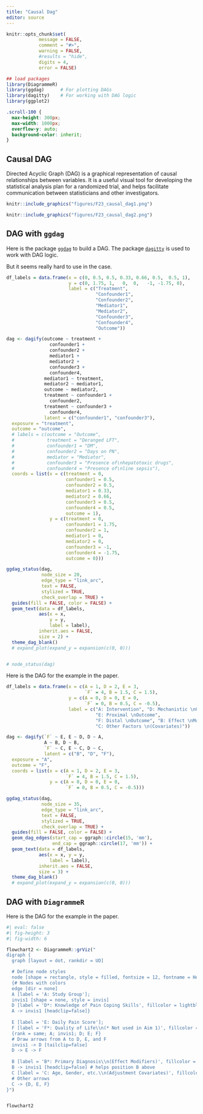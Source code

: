 ```yaml
---
title: "Causal Dag"
editor: source
---
```


```r
knitr::opts_chunk$set(
            message = FALSE,
            comment = "#>",
            warning = FALSE,
            #results = "hide",
            digits = 4,
            error = FALSE)

## load packages
library(DiagrammeR)
library(ggdag)      # For plotting DAGs
library(dagitty)    # For working with DAG logic
library(ggplot2)
```

```css
.scroll-100 {
  max-height: 300px;
  max-width: 1000px;
  overflow-y: auto;
  background-color: inherit;
}
```


## Causal DAG {#sec-causal_dag}

Directed Acyclic Graph (DAG) is a graphical representation of causal relationships between variables. It is a useful visual tool for developing the statistical analysis plan for a randomized trial, and helps facilitate communication between statisticians and other investigators.

<!-- May be helpful to include a DAG or other graph/diagram that describes the way the variables of interest are presumed to relate -->


```r
knitr::include_graphics("figures/F23_causal_dag1.png")
```


```r
knitr::include_graphics("figures/F23_causal_dag2.png")
```

## DAG with `ggdag` {#sec-ggdag}

Here is the package [`ggdag`](https://r-causal.github.io/ggdag/) to build a DAG. The package [`dagitty`](https://dagitty.net/) is used to work with DAG logic.

But it seems really hard to use in the case. 


```r
df_labels = data.frame(x = c(0, 0.5, 0.5, 0.33, 0.66, 0.5,  0.5, 1),
                       y = c(0, 1.75, 1,   0,  0,   -1, -1.75, 0),
                       label = c("Treatment", 
                                 "Confounder1",
                                 "Confounder2", 
                                 "Mediator1",
                                 "Mediator2",
                                 "Confounder3",
                                 "Confounder4",
                                 "Outcome"))

dag <- dagify(outcome ~ treatment + 
                confounder1 + 
                confounder2 + 
                mediator1 +
                mediator2 +
                confounder3 + 
                confounder4,
              mediator1 ~ treatment,
              mediator2 ~ mediator1,
              outcome ~ mediator2,
              treatment ~ confounder1 + 
                confounder2,
              treatment ~ confounder3 + 
                confounder4,
              latent = c("confounder1", "confounder3"),
  exposure = "treatment",
  outcome = "outcome",
  # labels = c(outcome = "Outcome", 
  #            treatment = "Deranged LFT", 
  #            confounder1 = "DM", 
  #            confounder2 = "Days on PN", 
  #            mediator = "Mediator", 
  #            confounder3 = "Presence of\nhepatotoxic drugs", 
  #            confounder4 = "Presence of\nline sepsis"),
  coords = list(x = c(treatment = 0, 
                      confounder1 = 0.5, 
                      confounder2 = 0.5, 
                      mediator1 = 0.33,
                      mediator2 = 0.66,
                      confounder3 = 0.5, 
                      confounder4 = 0.5, 
                      outcome = 1),
                y = c(treatment = 0, 
                      confounder1 = 1.75, 
                      confounder2 = 1, 
                      mediator1 = 0,
                      mediator2 = 0,
                      confounder3 = -1, 
                      confounder4 = -1.75, 
                      outcome = 0)))

ggdag_status(dag, 
             node_size = 20,
             edge_type = "link_arc",
             text = FALSE, 
             stylized = TRUE,
             check_overlap = TRUE) +
  guides(fill = FALSE, color = FALSE) +  
  geom_text(data = df_labels, 
            aes(x = x, 
                y = y, 
                label = label), 
            inherit.aes = FALSE, 
            size = 2) +
  theme_dag_blank() 
  # expand_plot(expand_y = expansion(c(0, 0))) 


# node_status(dag)

```

Here is the DAG for the example in the paper. 

```r
df_labels = data.frame(x = c(A = 1, D = 2, E = 3, 
                             `F` = 4, B = 1.5, C = 1.5),
                       y = c(A = 0, D = 0, E = 0, 
                             `F` = 0, B = 0.5, C = -0.5),
                       label = c("A: Intervention", "D: Mechanistic \nOutcomes", 
                                 "E: Proximal \nOutcome", 
                                 "F: Distal \nOutcome", "B: Effect \nModifiers", 
                                 "C: Other Factors \n(Covariates)"))

dag <- dagify(`F` ~ E, E ~ D, D ~ A,
              A ~ B, D ~ B, 
              `F` ~ C, E ~ C, D ~ C,
              latent = c("B", "D", "F"),
  exposure = "A",
  outcome = "F",
  coords = list(x = c(A = 1, D = 2, E = 3, 
                      `F` = 4, B = 1.5, C = 1.5),
                y = c(A = 0, D = 0, E = 0, 
                      `F` = 0, B = 0.5, C = -0.5)))

ggdag_status(dag, 
             node_size = 35,
             edge_type = "link_arc",
             text = FALSE, 
             stylized = TRUE,
             check_overlap = TRUE) +
  guides(fill = FALSE, color = FALSE) + 
  geom_dag_edges(start_cap = ggraph::circle(15, 'mm'),
                 end_cap = ggraph::circle(17, 'mm')) +
  geom_text(data = df_labels, 
            aes(x = x, y = y, 
                label = label), 
            inherit.aes = FALSE, 
            size = 3) +
  theme_dag_blank() 
  # expand_plot(expand_y = expansion(c(0, 0))) 

```

## DAG with `DiagrammeR` {#sec-diagrammer}

Here is the DAG for the example in the paper. 

```r
#| eval: false
#| fig-height: 3
#| fig-width: 6

flowchart2 <- DiagrammeR::grViz("
digraph {
  graph [layout = dot, rankdir = UD]

  # Define node styles
  node [shape = rectangle, style = filled, fontsize = 12, fontname = Helvetica]
  {# Nodes with colors
  edge [dir = none]
  A [label = 'A: Study Group'];
  invis1 [shape = none, style = invis]
  D [label = 'D*: Knowledge of Pain Coping Skills', fillcolor = lightblue]
  A -> invis1 [headclip=false]}
  
  E [label = 'E: Daily Pain Score'];
  F [label = 'F*: Quality of Life\\n(* Not used in Aim 1)', fillcolor = lightblue];
  {rank = same; A; invis1; D; E; F}
  # Draw arrows from A to D, E, and F
  invis1 -> D [tailclip=false]
  D -> E -> F
  
  B [label = 'B*: Primary Diagnosis\\n(Effect Modifiers)', fillcolor = lightblue];
  B -> invis1 [headclip=false] # helps position B above
  C [label = 'C: Age, Gender, etc.\\n(Adjustment Covariates)', fillcolor = lightsalmon];
  # Other arrows
  C -> {D, E, F}
}")


flowchart2
```









